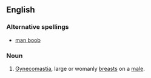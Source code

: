 ==English==

===Alternative spellings===
*[[man boob]]

===Noun===
{{en-noun|sg=[[man]] [[tit]]}}
# {{slang}} [[gynecomastia|Gynecomastia]], large or womanly [[breast]]s on a [[male]].